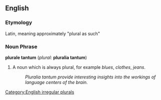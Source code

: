 ==English==

===Etymology===
Latin, meaning approximately "plural as such"

===Noun Phrase===
'''plurale tantum''' (''plural:'' '''pluralia tantum''')

# A noun which is always plural, for example ''blues'', ''clothes'', ''jeans''.
#: ''Pluralia tantum provide interesting insights into the workings of language centers of the brain.''


[[Category:English irregular plurals]]